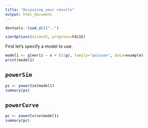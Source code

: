 ```yaml
---
title: "Accessing your results"
output: html_document
---
```


```r
devtools::load_all("..")
```

```r
simrOptions(nsim=25, progress=FALSE)
```

First let's specify a model to use.

```r
model1 <- glmer(z ~ x + (1|g), family="poisson", data=example)
print(model1)
```

## `powerSim`

```r
ps <- powerSim(model1)
summary(ps)
```

## `powerCurve`

```r
pc <- powerCurve(model1)
summary(pc)
```